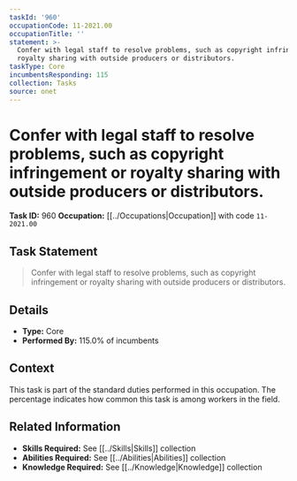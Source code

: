 ```yaml
---
taskId: '960'
occupationCode: 11-2021.00
occupationTitle: ''
statement: >-
  Confer with legal staff to resolve problems, such as copyright infringement or
  royalty sharing with outside producers or distributors.
taskType: Core
incumbentsResponding: 115
collection: Tasks
source: onet
---
```

# Confer with legal staff to resolve problems, such as copyright infringement or royalty sharing with outside producers or distributors.

**Task ID:** 960
**Occupation:** [[../Occupations|Occupation]] with code `11-2021.00`

## Task Statement

> Confer with legal staff to resolve problems, such as copyright infringement or royalty sharing with outside producers or distributors.

## Details

- **Type:** Core
- **Performed By:** 115.0% of incumbents

## Context

This task is part of the standard duties performed in this occupation. The percentage indicates how common this task is among workers in the field.

## Related Information

- **Skills Required:** See [[../Skills|Skills]] collection
- **Abilities Required:** See [[../Abilities|Abilities]] collection
- **Knowledge Required:** See [[../Knowledge|Knowledge]] collection
